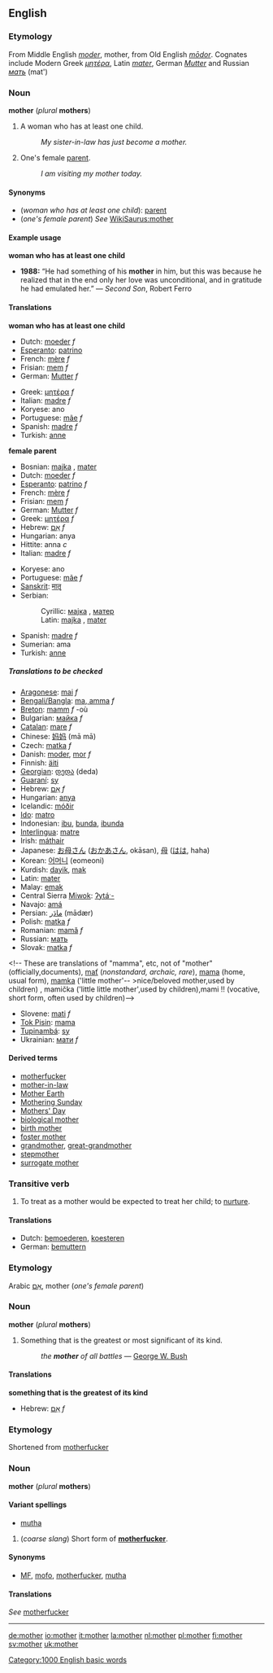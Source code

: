 {{See|Mother}}

==English==
===Etymology===
From Middle English ''[[moder]]'', mother, from Old English ''[[modor|mōdor]]''. Cognates include Modern Greek ''[[μητέρα]]'', Latin ''[[mater]]'', German ''[[Mutter]]'' and Russian ''[[мать]]'' (mat')

===Noun===
'''mother''' (''plural'' '''mothers''')

#<!--DefNWomanIfHasChild-->A woman who has at least one child.
#:''My sister-in-law has just become a mother.''
#<!--DefB-->One's female [[parent]].
#:''I am visiting my mother today.''
<!--"mother of all ..." and "motherfucker" definitions are given separately below because they have different origins-->

====Synonyms====
*<!--DefNWomanIfHasChild--> (''woman who has at least one child''): [[parent]]
*<!--DefNFemaleParent--> (''one's female parent'') ''See'' [[WikiSaurus:mother]]

====Example usage====
<!--DefNWomanIfHasChild-->'''woman who has at least one child'''
*'''1988:''' “He had something of his '''mother''' in him, but this was because he realized that in the end only her love was unconditional, and in gratitude he had emulated her.” &mdash; ''Second Son'', Robert Ferro

====Translations====

<!--DefNWomanIfHasChild-->'''woman who has at least one child'''
{{top}}
*Dutch: [[moeder]] ''f''
*[[Esperanto]]: [[patrino]]
*French: [[mère]] ''f''
*Frisian: [[mem]] ''f''
*German: [[Mutter#German|Mutter]] ''f''
{{mid}}
*Greek: [[μητέρα]] ''f''
*Italian: [[madre#Italian|madre]] ''f''
*Koryese: ano
*Portuguese: [[mãe]] ''f''
*Spanish: [[madre#Spanish|madre]] ''f''
*Turkish: [[anne]]
{{bottom}}

<!--DefNFemaleParent-->'''female parent'''
{{top}}
*Bosnian: [[majka]] {{f}}, [[mater]] {{f}}
*Dutch: [[moeder]] ''f''
*[[Esperanto]]: [[patrino]] ''f''
*French: [[mère]] ''f''
*Frisian: [[mem]] ''f''
*German: [[Mutter#German|Mutter]] ''f''
*Greek: [[μητέρα]] ''f''
*Hebrew: [[אֵם]] ''f''
*Hungarian: anya
*Hittite: anna ''c''
*Italian: [[madre#Italian|madre]] ''f''
{{mid}}
*Koryese: ano
*Portuguese: [[mãe]] ''f''
*[[Sanskrit]]: [[मातृ]] {{f}}
*Serbian:
*:Cyrillic: [[мајка]] {{f}}, [[матер]] {{f}}
*:Latin: [[majka]] {{f}}, [[mater]] {{f}}
*Spanish: [[madre#Spanish|madre]] ''f''
*Sumerian: ama
*Turkish: [[anne]]
{{bottom}}

=====Translations to be checked=====
<!--Remove this section once all of the translations below have been moved into the tables above.-->
{{checktrans}}

*[[Aragonese]]: [[mai]] ''f''
*[[Bengali/Bangla]]: [[ma, amma]] ''f''
*[[Breton]]: [[mamm]] ''f'' -où
*Bulgarian: [[майка]] ''f''
*[[Catalan]]: [[mare#Catalan|mare]] ''f''
*Chinese: [[妈妈]] (mā mā)
*Czech: [[matka]] ''f'' <!-- presumably these are for "mamma", etc: máti, máma, maminka, mamička, mamka, mutra-->
*Danish: [[moder]], [[mor]] ''f''
*Finnish: [[äiti]]
*[[Georgian]]: [[დედა]] (deda)
*[[Guaraní]]: [[sy]]
*Hebrew: [[אם|אֵם]] ''f''
*Hungarian: [[anya]]
*Icelandic: [[móðir]]<!--this belongs in the Icelandic entry: [[mæður]] ''plural''-->
*[[Ido]]: [[matro]]
*Indonesian: [[ibu]], [[bunda]], [[ibunda]]
*[[Interlingua]]: [[matre]]
*Irish: [[máthair]]
*Japanese: [[お母さん]] ([[おかあさん]], okāsan), [[母]] ([[はは]], haha)
*Korean: [[어머니]] (eomeoni)
*Kurdish: [[dayik]], [[mak]]
*Latin: [[mater#Latin|mater]]
*Malay: [[emak]]
*Central Sierra [[Miwok]]: [[ʔytáˑ-]]
*Navajo: [[amá]]
*Persian: [[مادر|مادَر]] (mādær)
*Polish: [[matka]] ''f''
*Romanian: [[mamă]] ''f''
*Russian: [[мать]]
*Slovak:  [[matka]] ''f''
<!-- These are translations of "mamma", etc, not of "mother"
(officially,documents), [[mať]] (''nonstandard, archaic, rare''), [[mama]] (home, usual form), [[mamka]] ('little mother'-- >nice/beloved mother,used by children)  , mamička ('little little mother',used by children),mami !! (vocative, short form, often used by children)-->
*Slovene: [[mati]] ''f''
*[[Tok Pisin]]: [[mama]]<!--is this "mother" or "mamma"?-->
*[[Tupinambá]]: [[sy]]
*Ukrainian: [[мати]] ''f''

====Derived terms====
*[[motherfucker]]
*[[mother-in-law]]
*[[Mother Earth]]
*[[Mothering Sunday]]
*[[Mothers' Day]]
*[[biological mother]]
*[[birth mother]]
*[[foster mother]]
*[[grandmother]], [[great-grandmother]]
*[[stepmother]]
*[[surrogate mother]]

===Transitive verb===
{{en-infl-reg-consonant|mother||}}

#<!--DefVTrNurture-->To treat as a mother would be expected to treat her child; to [[nurture]].

====Translations====
<!--DefVTrNurture-->
*Dutch: [[bemoederen]], [[koesteren]]
*German: [[bemuttern]]

===Etymology===
Arabic [[אֵם]], mother (''one's female parent'')

===Noun===
'''mother''' (''plural'' '''mothers''')

#<!--DefNMostSignificant-->Something that is the greatest or most significant of its kind.
#:''the '''mother''' of all battles'' &mdash; [[w:George W. Bush|George W. Bush]]

====Translations====

<!--DefNMostSignificant-->'''something that is the greatest of its kind'''
{{top}}
*Hebrew: [[אֵם]] ''f''
{{mid}}
{{bottom}}

===Etymology===
Shortened from [[motherfucker]]

===Noun===
'''mother''' (''plural'' '''mothers''')

====Variant spellings====
*<!--DefNMotherfucker-->[[mutha]]

#<!--DefNMotherfucker-->(''coarse slang'') Short form of '''[[motherfucker]]'''.

====Synonyms====
*<!--DefNMotherfucker-->[[MF]], [[mofo]], [[motherfucker]], [[mutha]]

====Translations====
<!--DefNMotherfucker-->''See'' [[motherfucker]]

----
[[Category:1000 English basic words]]

[[de:mother]]
[[io:mother]]
[[it:mother]]
[[la:mother]]
[[nl:mother]]
[[pl:mother]]
[[fi:mother]]
[[sv:mother]]
[[uk:mother]]
